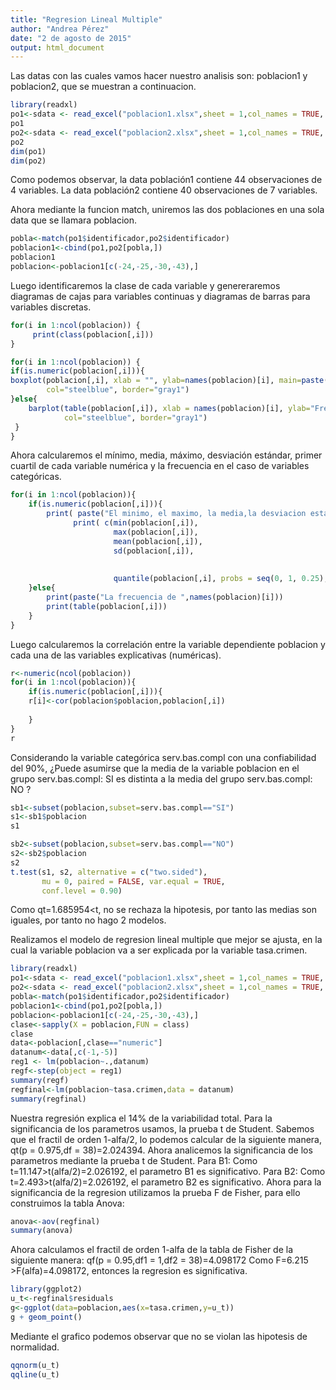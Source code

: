 ```yaml
---
title: "Regresion Lineal Multiple"
author: "Andrea Pérez"
date: "2 de agosto de 2015"
output: html_document
---
```

Las datas con  las cuales vamos hacer nuestro analisis son:
poblacion1 y poblacion2, que se muestran a continuacion.

```r
library(readxl)
po1<-sdata <- read_excel("poblacion1.xlsx",sheet = 1,col_names = TRUE, na=c(""))
po1
po2<-sdata <- read_excel("poblacion2.xlsx",sheet = 1,col_names = TRUE, na=c(""))
po2
dim(po1)
dim(po2)
```

Como podemos observar, la data población1 contiene 44 observaciones de 4 variables.
La data población2 contiene 40 observaciones de 7 variables.

Ahora mediante la funcion match, uniremos las dos poblaciones en una sola data que se llamara poblacion.

```r
pobla<-match(po1$identificador,po2$identificador)
poblacion1<-cbind(po1,po2[pobla,])
poblacion1
poblacion<-poblacion1[c(-24,-25,-30,-43),]
```

Luego identificaremos la clase de cada variable y genereraremos diagramas de cajas para variables continuas y diagramas de barras para variables discretas.

```r
for(i in 1:ncol(poblacion)) {
     print(class(poblacion[,i]))
}

for(i in 1:ncol(poblacion)) {
if(is.numeric(poblacion[,i])){
boxplot(poblacion[,i], xlab = "", ylab=names(poblacion)[i], main=paste("Diag cajas de",names(poblacion)[i]),
        col="steelblue", border="gray1") 
}else{
    barplot(table(poblacion[,i]), xlab = names(poblacion)[i], ylab="Frecuencia", main="Diagrama de barras",
            col="steelblue", border="gray1")  
 }
}
```

Ahora calcularemos el mínimo, media, máximo, desviación estándar, primer cuartil de cada variable numérica y la frecuencia en el caso de variables categóricas.

```r
for(i in 1:ncol(poblacion)){
    if(is.numeric(poblacion[,i])){
        print( paste("El minimo, el maximo, la media,la desviacion estandar y el primer cuartil de ",names(poblacion)[i],"son"))
              print( c(min(poblacion[,i]),
                       max(poblacion[,i]),
                       mean(poblacion[,i]),
                       sd(poblacion[,i]),
                       
                       
                       quantile(poblacion[,i], probs = seq(0, 1, 0.25), na.rm = FALSE)))
    }else{
        print(paste("La frecuencia de ",names(poblacion)[i]))
        print(table(poblacion[,i]))
    }
}
```

Luego calcularemos la correlación entre la variable dependiente poblacion y cada una de las variables explicativas (numéricas).

```r
r<-numeric(ncol(poblacion))
for(i in 1:ncol(poblacion)){
    if(is.numeric(poblacion[,i])){
    r[i]<-cor(poblacion$poblacion,poblacion[,i])
  
    }
}
r
```

Considerando la variable categórica serv.bas.compl con una confiabilidad del 90%, ¿Puede asumirse que la media de la variable poblacion en el grupo serv.bas.compl: SI es distinta a la media del grupo serv.bas.compl: NO ? 

```r
sb1<-subset(poblacion,subset=serv.bas.compl=="SI")
s1<-sb1$poblacion
s1

sb2<-subset(poblacion,subset=serv.bas.compl=="NO")
s2<-sb2$poblacion
s2
t.test(s1, s2, alternative = c("two.sided"),
       mu = 0, paired = FALSE, var.equal = TRUE,
       conf.level = 0.90)
```

Como qt=1.685954<t, no se rechaza la hipotesis, por tanto las medias son iguales, por tanto no hago 2 modelos.



Realizamos el modelo de regresion lineal multiple que mejor se ajusta, en la cual la variable poblacion va a ser explicada por la variable tasa.crimen.


```r
library(readxl)
po1<-sdata <- read_excel("poblacion1.xlsx",sheet = 1,col_names = TRUE, na=c(""))
po2<-sdata <- read_excel("poblacion2.xlsx",sheet = 1,col_names = TRUE, na=c(""))
pobla<-match(po1$identificador,po2$identificador)
poblacion1<-cbind(po1,po2[pobla,])
poblacion<-poblacion1[c(-24,-25,-30,-43),]
clase<-sapply(X = poblacion,FUN = class)
clase
data<-poblacion[,clase=="numeric"]
datanum<-data[,c(-1,-5)]
reg1 <- lm(poblacion~.,datanum)
regf<-step(object = reg1)
summary(regf)
regfinal<-lm(poblacion~tasa.crimen,data = datanum)
summary(regfinal)
```

Nuestra regresión explica el 14% de la variabilidad total. Para la significancia de los parametros usamos, la prueba t de Student.
Sabemos que el fractil de orden 1-alfa/2, lo podemos calcular de la siguiente manera, qt(p = 0.975,df = 38)=2.024394.
Ahora analicemos la significancia de los parametros mediante la prueba t de Student.
Para B1:
Como t=11.147>t(alfa/2)=2.026192, el parametro B1 es significativo.
Para B2:
Como t=2.493>t(alfa/2)=2.026192, el parametro B2 es significativo.
Ahora para la significancia de la regresion utilizamos la prueba F de Fisher, para ello construimos la tabla Anova:


```r
anova<-aov(regfinal)
summary(anova)
```
Ahora calculamos el fractil de orden 1-alfa de la tabla de Fisher de la
siguiente manera:
qf(p = 0.95,df1 = 1,df2 = 38)=4.098172
Como F=6.215 >F(alfa)=4.098172, entonces la regresion es significativa.

```r
library(ggplot2)
u_t<-regfinal$residuals
g<-ggplot(data=poblacion,aes(x=tasa.crimen,y=u_t))
g + geom_point()
```

Mediante el grafico podemos observar que no se violan las hipotesis de normalidad.

```r
qqnorm(u_t)
qqline(u_t)
```